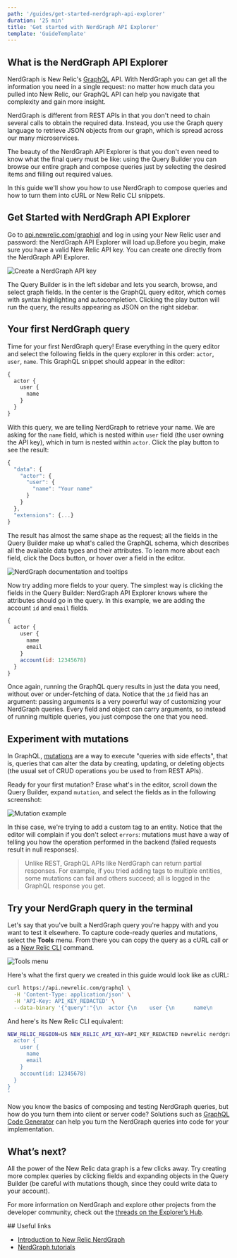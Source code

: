 ```yaml
---
path: '/guides/get-started-nerdgraph-api-explorer'
duration: '25 min'
title: 'Get started with NerdGraph API Explorer'
template: 'GuideTemplate'
---
```


## What is the NerdGraph API Explorer

NerdGraph is New Relic's [GraphQL](https://graphql.org/) API. With NerdGraph you can get all the information you need in a single request: no matter how much data you pulled into New Relic, our GraphQL API can help you navigate that complexity and gain more insight.

NerdGraph is different from REST APIs in that you don't need to chain several calls to obtain the required data. Instead, you use the Graph query language to retrieve JSON objects from our graph, which is spread across our many microservices.

The beauty of the NerdGraph API Explorer is that you don't even need to know what the final query must be like: using the Query Builder you can browse our entire graph and compose queries just by selecting the desired items and filling out required values.

In this guide we'll show you how to use NerdGraph to compose queries and how to turn them into cURL or New Relic CLI snippets.

## Get Started with NerdGraph API Explorer

Go to [api.newrelic.com/graphiql](https://api.newrelic.com/graphiql) and log in using your New Relic user and password: the NerdGraph API Explorer will load up.Before you begin, make sure you have a valid New Relic API key. You can create one directly from the NerdGraph API Explorer.

![Create a NerdGraph API key](../images/graphql-guide/create-account.png)

The Query Builder is in the left sidebar and lets you search, browse, and select graph fields. In the center is the GraphQL query editor, which comes with syntax highlighting and autocompletion. Clicking the play button will run the query, the results appearing as JSON on the right sidebar.

## Your first NerdGraph query

Time for your first NerdGraph query! Erase everything in the query editor and select the following fields in the query explorer in this order: `actor`, `user`, `name`. This GraphQL snippet should appear in the editor:

```jsx
{
  actor {
    user {
      name
    }
  }
}
```

With this query, we are telling NerdGraph to retrieve your name. We are asking for the `name` field, which is nested within `user` field (the user owning the API key), which in turn is nested within `actor`. Click the play button to see the result:

```jsx
{
  "data": {
    "actor": {
      "user": {
        "name": "Your name"
      }
    }
  },
  "extensions": {...}
}
```

The result has almost the same shape as the request; all the fields in the Query Builder make up what's called the GraphQL schema, which describes all the available data types and their attributes. To learn more about each field, click the Docs button, or hover over a field in the editor.

![NerdGraph documentation and tooltips](../images/graphql-guide/graphql-documentation.png)

Now try adding more fields to your query. The simplest way is clicking the fields in the Query Builder: NerdGraph API Explorer knows where the attributes should go in the query. In this example, we are adding the account `id` and `email` fields.

```jsx
{
  actor {
    user {
      name
      email
    }
    account(id: 12345678)
  }
}
```

Once again, running the GraphQL query results in just the data you need, without over or under-fetching of data. Notice that the `id` field has an argument: passing arguments is a very powerful way of customizing your NerdGraph queries. Every field and object can carry arguments, so instead of running multiple queries, you just compose the one that you need.

## Experiment with mutations

In GraphQL, [mutations](https://graphql.org/learn/queries/#mutations) are a way to execute "queries with side effects", that is, queries that can alter the data by creating, updating, or deleting objects (the usual set of CRUD operations you be used to from REST APIs).

Ready for your first mutation? Erase what's in the editor, scroll down the Query Builder, expand `mutation`, and select the fields as in the following screenshot:

![Mutation example](../images/graphql-guide/mutation-example.png)

In thise case, we're trying to add a custom tag to an entity. Notice that the editor will complain if you don't select `errors`: mutations must have a way of telling you how the operation performed in the backend (failed requests result in null responses).

> Unlike REST, GraphQL APIs like NerdGraph can return partial responses. For example, if you tried adding tags to multiple entities, some mutations can fail and others succeed; all is logged in the GraphQL response you get. 

## Try your NerdGraph query in the terminal

Let's say that you've built a NerdGraph query you're happy with and you want to test it elsewhere. To capture code-ready queries and mutations, select the **Tools** menu. From there you can copy the query as a cURL call or as a [New Relic CLI](...) command.

![Tools menu](../images/graphql-guide/tools-menu.png)

Here's what the first query we created in this guide would look like as cURL:

```sh
curl https://api.newrelic.com/graphql \
  -H 'Content-Type: application/json' \
  -H 'API-Key: API_KEY_REDACTED' \
  --data-binary '{"query":"{\n  actor {\n    user {\n      name\n      email\n    }\n    account(id: 12345678)\n  }\n}\n", "variables":""}'
```

And here's its New Relic CLI equivalent:

```sh
NEW_RELIC_REGION=US NEW_RELIC_API_KEY=API_KEY_REDACTED newrelic nerdgraph query '{
  actor {
    user {
      name
      email
    }
    account(id: 12345678)
  }
}
'
```

Now you know the basics of composing and testing NerdGraph queries, but how do you turn them into client or server code? Solutions such as [GraphQL Code Generator](https://graphql-code-generator.com/) can help you turn the NerdGraph queries into code for your implementation.

## What’s next?

All the power of the New Relic data graph is a few clicks away. Try creating more complex queries by clicking fields and expanding objects in the Query Builder (be careful with mutations though, since they could write data to your account).

For more information on NerdGraph and explore other projects from the developer community, check out the [threads on the Explorer’s Hub](https://discuss.newrelic.com/search?q=nerdgraph).

## Useful links

- [Introduction to New Relic NerdGraph](https://docs.newrelic.com/docs/apis/nerdgraph/get-started/introduction-new-relic-nerdgraph)
- [NerdGraph tutorials](https://docs.newrelic.com/docs/apis/nerdgraph/tutorials)


